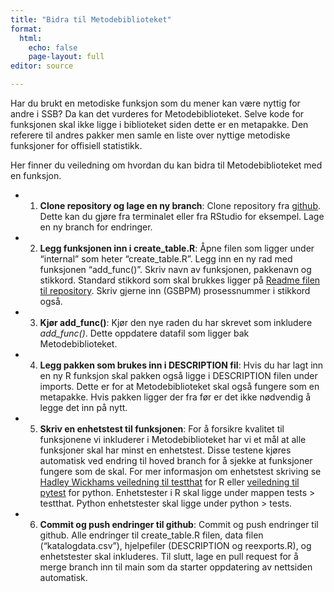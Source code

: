 ```yaml
---
title: "Bidra til Metodebiblioteket"
format:
  html:
    echo: false
    page-layout: full
editor: source

---
```


Har du brukt en metodiske funksjon som du mener kan være nyttig for andre i SSB? Da kan det vurderes for Metodebiblioteket. Selve kode for funksjonen skal ikke ligge i biblioteket siden dette er en metapakke. Den referere til andres pakker men samle en liste over nyttige metodiske funksjoner for offisiell statistikk. 

Her finner du veiledning om hvordan du kan bidra til Metodebiblioteket med en funksjon. 

- 1. **Clone repository og lage en ny branch**:
Clone repository fra [github](https://github.com/statisticsnorway/metodebiblioteket). Dette kan du gjøre fra terminalet eller fra  RStudio for eksempel. Lage en ny branch for endringer. 

- 2. **Legg funksjonen inn i create_table.R**: 
Åpne filen som ligger under "internal" som heter "create_table.R". Legg inn en ny rad med funksjonen "add_func()". Skriv navn av funksjonen, pakkenavn og stikkord. Standard stikkord som skal brukkes ligger på [Readme filen til repository](https://github.com/statisticsnorway/metodebiblioteket/blob/master/README.md#n%C3%B8kkelord). Skriv gjerne inn (GSBPM) prosessnummer i stikkord også. 

- 3. **Kjør add_func()**:
Kjør den nye raden du har skrevet som inkludere *add_func()*. Dette oppdatere datafil som ligger bak Metodebiblioteket.

- 4. **Legg pakken som brukes inn i DESCRIPTION fil**: 
Hvis du har lagt inn en ny R funksjon skal pakken også ligge i DESCRIPTION filen under imports. Dette er for at Metodebiblioteket skal også fungere som en metapakke. Hvis pakken ligger der fra før er det ikke nødvendig å legge det inn på nytt.

- 5. **Skriv en enhetstest til funksjonen**: 
For å forsikre kvalitet til funksjonene vi inkluderer i Metodebiblioteket har vi et mål at alle funksjoner skal har minst en enhetstest. Disse testene kjøres automatisk ved endring til hoved branch for å sjekke at funksjoner fungere som de skal. For mer informasjon om enhetstest skriving se [Hadley Wickhams veiledning til testthat](https://r-pkgs.org/testing-basics.html) for R eller [veiledning til pytest](https://docs.pytest.org/en/7.4.x/getting-started.html) for python. Enhetstester i R skal ligge under mappen tests > testthat. Python enhetstester skal ligge under python > tests. 

- 6. **Commit og push endringer til github**:
Commit og push endringer til github. Alle endringer til create_table.R filen, data filen ("katalogdata.csv"), hjelpefiler (DESCRIPTION og reexports.R), og enhetstester skal inkluderes. Til slutt, lage en pull request for å merge branch inn til main som da starter oppdatering av nettsiden automatisk.

